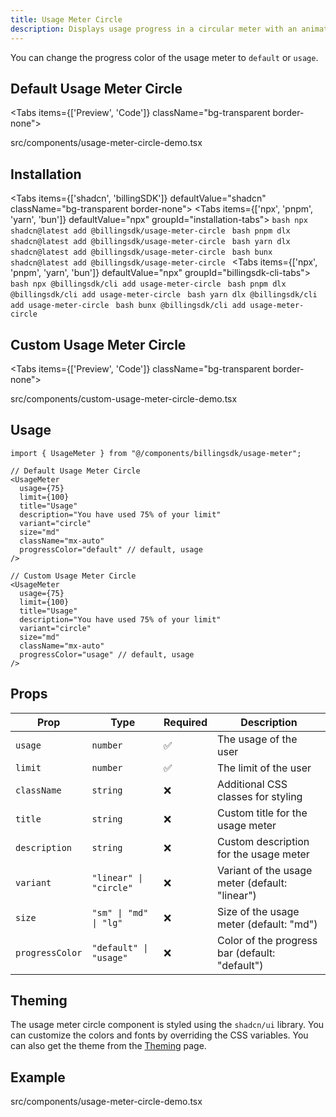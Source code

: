 ```yaml
---
title: Usage Meter Circle
description: Displays usage progress in a circular meter with an animated ring, status badges, and size variants.
---
```

You can change the progress color of the usage meter to `default` or `usage`.

## Default Usage Meter Circle

<Tabs items={['Preview', 'Code']} className="bg-transparent border-none">
  <Tab value="Preview" className="border-none bg-transparent p-0 mt-3">
    <PreviewComponents registryName="usage-meter-circle">
      <UsageMeterCircleDemo />
    </PreviewComponents>
  </Tab>

  <Tab value="Code" className="mt-3">
  <include cwd lang="tsx" meta='title="src/components/usage-meter-circle-demo.tsx"'>src/components/usage-meter-circle-demo.tsx</include>

  </Tab>
</Tabs>

## Installation

<Tabs items={['shadcn', 'billingSDK']} defaultValue="shadcn" className="bg-transparent border-none">
  <Tab value="shadcn" className="border-none bg-transparent p-0 mt-3">
    <Tabs items={['npx', 'pnpm', 'yarn', 'bun']} defaultValue="npx" groupId="installation-tabs">
      <Tab value="npx">
        ```bash
        npx shadcn@latest add @billingsdk/usage-meter-circle
        ```
      </Tab>
      <Tab value="pnpm">
        ```bash
        pnpm dlx shadcn@latest add @billingsdk/usage-meter-circle
        ```
      </Tab>
      <Tab value="yarn">
        ```bash
        yarn dlx shadcn@latest add @billingsdk/usage-meter-circle
        ```
      </Tab>
      <Tab value="bun">
        ```bash
        bunx shadcn@latest add @billingsdk/usage-meter-circle
        ```
      </Tab>
    </Tabs>
  </Tab>
  <Tab value="billingSDK" className="border-none bg-transparent p-0 mt-3">
    <Tabs items={['npx', 'pnpm', 'yarn', 'bun']} defaultValue="npx" groupId="billingsdk-cli-tabs">
      <Tab value="npx">
        ```bash
        npx @billingsdk/cli add usage-meter-circle
        ```
      </Tab>
      <Tab value="pnpm">
        ```bash
        pnpm dlx @billingsdk/cli add usage-meter-circle
        ```
      </Tab>
      <Tab value="yarn">
        ```bash
        yarn dlx @billingsdk/cli add usage-meter-circle
        ```
      </Tab>
      <Tab value="bun">
        ```bash
        bunx @billingsdk/cli add usage-meter-circle
        ```
      </Tab>
    </Tabs>
  </Tab>
</Tabs>

## Custom Usage Meter Circle

<Tabs items={['Preview', 'Code']} className="bg-transparent border-none">
  <Tab value="Preview" className="border-none bg-transparent p-0 mt-3">
    <PreviewComponents registryName="usage-meter-circle">
      <CustomUsageMeterCircleDemo />
    </PreviewComponents>
  </Tab>

  <Tab value="Code" className="mt-3">
  <include cwd lang="tsx" meta='title="src/components/custom-usage-meter-circle-demo.tsx"'>src/components/custom-usage-meter-circle-demo.tsx</include>

  </Tab>
</Tabs>

## Usage

```tsx
import { UsageMeter } from "@/components/billingsdk/usage-meter";
```
```tsx
// Default Usage Meter Circle
<UsageMeter
  usage={75}
  limit={100}
  title="Usage"
  description="You have used 75% of your limit"
  variant="circle"
  size="md"
  className="mx-auto"
  progressColor="default" // default, usage
/>

// Custom Usage Meter Circle
<UsageMeter
  usage={75}
  limit={100}
  title="Usage"
  description="You have used 75% of your limit"
  variant="circle"
  size="md"
  className="mx-auto"
  progressColor="usage" // default, usage
/>
```

## Props

| Prop | Type | Required | Description |
|------|------|----------|-------------|
| `usage` | `number` | ✅ | The usage of the user |
| `limit` | `number` | ✅ | The limit of the user |
| `className` | `string` | ❌ | Additional CSS classes for styling |
| `title` | `string` | ❌ | Custom title for the usage meter |
| `description` | `string` | ❌ | Custom description for the usage meter |
| `variant` | `"linear" \| "circle"` | ❌ | Variant of the usage meter (default: "linear") |
| `size` | `"sm" \| "md" \| "lg"` | ❌ | Size of the usage meter (default: "md") |
| `progressColor` | `"default" \| "usage"` | ❌ | Color of the progress bar (default: "default") |

## Theming

The usage meter circle component is styled using the `shadcn/ui` library. You can customize the colors and fonts by overriding the CSS variables. You can also get the theme from the [Theming](/docs/theming) page.


## Example
<include cwd lang="tsx" meta='title="src/components/usage-meter-circle-demo.tsx"'>src/components/usage-meter-circle-demo.tsx</include>
